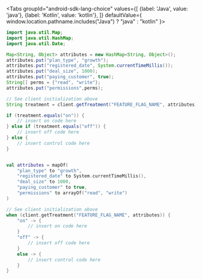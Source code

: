 
<p />

<Tabs
  groupId="android-sdk-lang-choice"
  values={[
    {label: 'Java', value: 'java'},
    {label: 'Kotlin', value: 'kotlin'},
  ]} defaultValue={ window.location.pathname.includes("Java") ? "java" : "kotlin" }>
  <TabItem value="java">

```java
import java.util.Map;
import java.util.HashMap;
import java.util.Date;

Map<String, Object> attributes = new HashMap<String, Object>();
attributes.put("plan_type", "growth");
attributes.put("registered_date", System.currentTimeMillis());
attributes.put("deal_size", 1000);
attributes.put("paying_customer", true);
String[] perms = {"read", "write"};
attributes.put("permissions",perms);

// See client initialization above
String treatment = client.getTreatment("FEATURE_FLAG_NAME", attributes);

if (treatment.equals("on")) {
    // insert on code here
} else if (treatment.equals("off")) {
    // insert off code here
} else {
    // insert control code here
}
```

  </TabItem>
  <TabItem value="kotlin">

```kotlin

val attributes = mapOf(
    "plan_type" to "growth",
    "registered_date" to System.currentTimeMillis(),
    "deal_size" to 1000,
    "paying_customer" to true,
    "permissions" to arrayOf("read", "write")
)

// See client initialization above
when (client.getTreatment("FEATURE_FLAG_NAME", attributes)) {
    "on" -> {
        // insert on code here
    }
    "off" -> {
        // insert off code here
    }
    else -> {
        // insert control code here
    }
}
```

  </TabItem>
</Tabs>